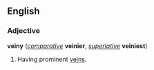 ==English==
===Adjective===
'''veiny''' (''[[comparative]]'' '''veinier''', ''[[superlative]]'' '''veiniest''')

#Having prominent [[vein]]s.